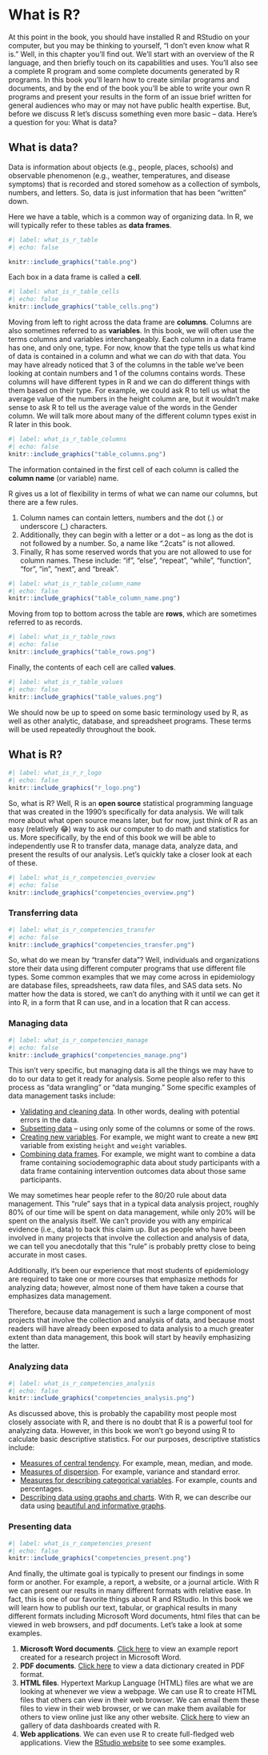 # What is R?

At this point in the book, you should have installed R and RStudio on your computer, but you may be thinking to yourself, “I don’t even know what R is.” Well, in this chapter you’ll find out. We’ll start with an overview of the R language, and then briefly touch on its capabilities and uses. You’ll also see a complete R program and some complete documents generated by R programs. In this book you’ll learn how to create similar programs and documents, and by the end of the book you’ll be able to write your own R programs and present your results in the form of an issue brief written for general audiences who may or may not have public health expertise. But, before we discuss R let’s discuss something even more basic – data. Here’s a question for you: What is data?

## What is data?

Data is information about objects (e.g., people, places, schools) and observable phenomenon (e.g., weather, temperatures, and disease symptoms) that is recorded and stored somehow as a collection of symbols, numbers, and letters. So, data is just information that has been "written" down.

<!-- maybe insert a data fig -->

Here we have a table, which is a common way of organizing data. In R, we will typically refer to these tables as **data frames**.

```r
#| label: what_is_r_table
#| echo: false

knitr::include_graphics("table.png")
```

Each box in a data frame is called a **cell**.

```r
#| label: what_is_r_table_cells
#| echo: false
knitr::include_graphics("table_cells.png")
```

Moving from left to right across the data frame are **columns**. Columns are also sometimes referred to as **variables**. In this book, we will often use the terms columns and variables interchangeably. Each column in a data frame has one, and only one, type. For now, know that the type tells us what kind of data is contained in a column and what we can _do_ with that data. You may have already noticed that 3 of the columns in the table we’ve been looking at contain numbers and 1 of the columns contains words. These columns will have different types in R and we can do different things with them based on their type. For example, we could ask R to tell us what the average value of the numbers in the height column are, but it wouldn’t make sense to ask R to tell us the average value of the words in the Gender column. We will talk more about many of the different column types exist in R later in this book.

```r
#| label: what_is_r_table_columns
#| echo: false
knitr::include_graphics("table_columns.png")
```

The information contained in the first cell of each column is called the **column name** (or variable) name.

R gives us a lot of flexibility in terms of what we can name our columns, but there are a few rules. 

1. Column names can contain letters, numbers and the dot (.) or underscore (_) characters.    
2. Additionally, they can begin with a letter or a dot -- as long as the dot is not followed by a number. So, a name like ".2cats" is not allowed.    
3. Finally, R has some reserved words that you are not allowed to use for column names. These include: “if”,  “else”, “repeat”, “while”, “function”, “for”, “in”, “next”, and “break”.    

```r
#| label: what_is_r_table_column_name
#| echo: false
knitr::include_graphics("table_column_name.png")
```

Moving from top to bottom across the table are **rows**, which are sometimes referred to as records.

```r
#| label: what_is_r_table_rows
#| echo: false
knitr::include_graphics("table_rows.png")
```

Finally, the contents of each cell are called **values**. 

```r
#| label: what_is_r_table_values
#| echo: false
knitr::include_graphics("table_values.png")
```

We should now be up to speed on some basic terminology used by R, as well as other analytic, database, and spreadsheet programs. These terms will be used repeatedly throughout the book.

## What is R?

```r
#| label: what_is_r_r_logo
#| echo: false
knitr::include_graphics("r_logo.png")
```

So, what is R? Well, R is an **open source** statistical programming language that was created in the 1990’s specifically for data analysis. We will talk more about what open source means later, but for now, just think of R as an easy (relatively 😂) way to ask our computer to do math and statistics for us. More specifically, by the end of this book we will be able to independently use R to transfer data, manage data, analyze data, and present the results of our analysis. Let’s quickly take a closer look at each of these.

```r
#| label: what_is_r_competencies_overview
#| echo: false
knitr::include_graphics("competencies_overview.png")
```

### Transferring data {#transferring-data}

```r
#| label: what_is_r_competencies_transfer
#| echo: false
knitr::include_graphics("competencies_transfer.png")
```

So, what do we mean by “transfer data”? Well, individuals and organizations store their data using different computer programs that use different file types. Some common examples that we may come across in epidemiology are database files, spreadsheets, raw data files, and SAS data sets. No matter how the data is stored, we can’t do anything with it until we can get it into R, in a form that R can use, and in a location that R can access.

### Managing data

```r
#| label: what_is_r_competencies_manage
#| echo: false
knitr::include_graphics("competencies_manage.png")
```

This isn’t very specific, but managing data is all the things we may have to do to our data to get it ready for analysis. Some people also refer to this process as "data wrangling" or "data munging." Some specific examples of data management tasks include:

* <span class="underline">Validating and cleaning data</span>. In other words, dealing with potential errors in the data.   
* <span class="underline">Subsetting data</span> -- using only some of the columns or some of the rows.    
* <span class="underline">Creating new variables</span>. For example, we might want to create a new `BMI` variable from existing `height` and `weight` variables.    
* <span class="underline">Combining data frames</span>. For example, we might want to combine a data frame containing sociodemographic data about study participants with a data frame containing intervention outcomes data about those same participants.    

We may sometimes hear people refer to the 80/20 rule about data management. This “rule” says that in a typical data analysis project, roughly 80% of our time will be spent on data management, while only 20% will be spent on the analysis itself. We can’t provide you with any empirical evidence (i.e., data) to back this claim up. But as people who have been involved in many projects that involve the collection and analysis of data, we can tell you anecdotally that this ”rule” is probably pretty close to being accurate in most cases. 

Additionally, it’s been our experience that most students of epidemiology are required to take one or more courses that emphasize methods for analyzing data; however, almost none of them have taken a course that emphasizes data management.

Therefore, because data management is such a large component of most projects that involve the collection and analysis of data, and because most readers will have already been exposed to data analysis to a much greater extent than data management, this book will start by heavily emphasizing the latter.

### Analyzing data

```r
#| label: what_is_r_competencies_analysis
#| echo: false
knitr::include_graphics("competencies_analysis.png")
```

As discussed above, this is probably the capability most people most closely associate with R, and there is no doubt that R is a powerful tool for analyzing data. However, in this book we won’t go beyond using R to calculate basic descriptive statistics. For our purposes, descriptive statistics include:    

* <span class="underline">Measures of central tendency</span>. For example, mean, median, and mode.   
* <span class="underline">Measures of dispersion</span>. For example, variance and standard error.   
* <span class="underline">Measures for describing categorical variables</span>. For example, counts and percentages.   
* <span class="underline">Describing data using graphs and charts</span>. With R, we can describe our data using [beautiful and informative graphs](https://www.r-graph-gallery.com/).   

### Presenting data

```r
#| label: what_is_r_competencies_present
#| echo: false
knitr::include_graphics("competencies_present.png")
```

And finally, the ultimate goal is typically to present our findings in some form or another. For example, a report, a website, or a journal article. With R we can present our results in many different formats with relative ease. In fact, this is one of our favorite things about R and RStudio. In this book we will learn how to publish our text, tabular, or graphical results in many different formats including Microsoft Word documents, html files that can be viewed in web browsers, and pdf documents. Let’s take a look at some examples.

1. **Microsoft Word documents**. [Click here](https://www.dropbox.com/s/6l1ikp6wbyue9bd/chap_2_example_word_docI.docx?dl=0) to view an example report created for a research project in Microsoft Word.   
2. **PDF documents**. [Click here](https://www.dropbox.com/s/hheuyv5qcabf197/chap_2_example_pdf.pdf?dl=0) to view a data dictionary created in PDF format.   
3. **HTML files**. Hypertext Markup Language (HTML) files are what we are looking at whenever we view a webpage. We can use R to create HTML files that others can view in their web browser. We can email them these files to view in their web browser, or we can make them available for others to view online just like any other website. [Click here](https://rstudio.github.io/flexdashboard/articles/examples.html) to view an gallery of data dashboards created with R.    
4. **Web applications**. We can even use R to create full-fledged web applications. View the [RStudio website](https://shiny.rstudio.com/gallery/) to see some examples.

